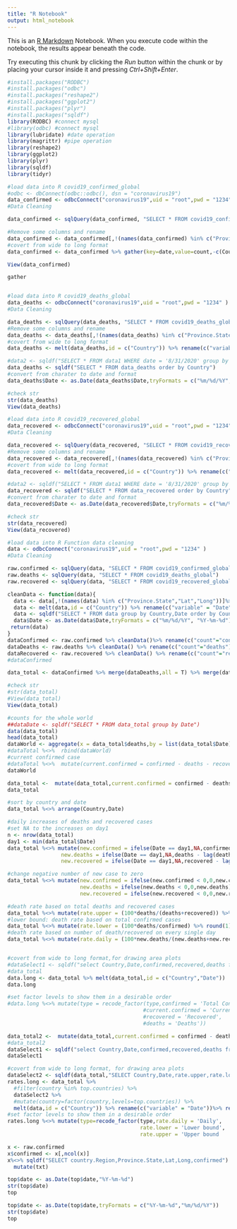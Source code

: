 ```yaml
---
title: "R Notebook"
output: html_notebook
---
```


This is an [R Markdown](http://rmarkdown.rstudio.com) Notebook. When you execute code within the notebook, the results appear beneath the code. 

Try executing this chunk by clicking the *Run* button within the chunk or by placing your cursor inside it and pressing *Ctrl+Shift+Enter*. 

```r
#install.packages("RODBC")
#install.packages("odbc")
#install.packages("reshape2")
#install.packages("ggplot2")
#install.packages("plyr")
#install.packages("sqldf")
library(RODBC) #connect mysql
#library(odbc) #connect mysql
library(lubridate) #date operation
library(magrittr) #pipe operation
library(reshape2)
library(ggplot2)
library(plyr)
library(sqldf)
library(tidyr)


```
```r
#load data into R covid19_confirmed_global
#odbc <- dbConnect(odbc::odbc(), dsn = "coronavirus19")
data_confirmed <- odbcConnect("coronavirus19",uid = "root",pwd = "1234" )
#Data Cleaning

data_confirmed <- sqlQuery(data_confirmed, "SELECT * FROM covid19_confirmed_global ")

#Remove some columns and rename
data_confirmed <- data_confirmed[,!(names(data_confirmed) %in% c("Province.State","Lat","Long"))]%>%rename(c("Country.Region" = "Country"))
#covert from wide to long format
data_confirmed <- data_confirmed %>% gather(key=date,value=count,-c(Country))

View(data_confirmed)

gather



```



```r
#load data into R covid19_deaths_global
data_deaths <- odbcConnect("coronavirus19",uid = "root",pwd = "1234" )
#Data Cleaning

data_deaths <- sqlQuery(data_deaths, "SELECT * FROM covid19_deaths_global ")
#Remove some columns and rename
data_deaths <- data_deaths[,!(names(data_deaths) %in% c("Province.State","Lat","Long"))]%>%rename(c("Country.Region" = "Country"))
#covert from wide to long format
data_deaths <- melt(data_deaths,id = c("Country")) %>% rename(c("variable" = "Date"))%>% rename(c("value"="deaths"))

#data2 <- sqldf("SELECT * FROM data1 WHERE date = '8/31/2020' group by Country order by confirmed desc ")
data_deaths <- sqldf("SELECT * FROM data_deaths order by Country")
#convert from charater to date and format
data_deaths$Date <- as.Date(data_deaths$Date,tryFormats = c("%m/%d/%Y", "%Y-%m-%d")) 

#check str
str(data_deaths)
View(data_deaths)
```



```r
#load data into R covid19_recovered_global
data_recovered <- odbcConnect("coronavirus19",uid = "root",pwd = "1234" )
#Data Cleaning

data_recovered <- sqlQuery(data_recovered, "SELECT * FROM covid19_recovered_global ")
#Remove some columns and rename
data_recovered <- data_recovered[,!(names(data_recovered) %in% c("Province.State","Lat","Long"))]%>%rename(c("Country.Region" = "Country"))
#covert from wide to long format
data_recovered <- melt(data_recovered,id = c("Country")) %>% rename(c("variable" = "Date"))%>% rename(c("value"="recovered"))

#data2 <- sqldf("SELECT * FROM data1 WHERE date = '8/31/2020' group by Country order by confirmed desc ")
data_recovered <- sqldf("SELECT * FROM data_recovered order by Country")
#convert from charater to date and format
data_recovered$Date <- as.Date(data_recovered$Date,tryFormats = c("%m/%d/%Y", "%Y-%m-%d")) 

#check str
str(data_recovered)
View(data_recovered)
```
```r
#load data into R Function data cleaning 
data <- odbcConnect("coronavirus19",uid = "root",pwd = "1234" )
#Data Cleaning

raw.confirmed <- sqlQuery(data, "SELECT * FROM covid19_confirmed_global")
raw.deaths <- sqlQuery(data, "SELECT * FROM covid19_deaths_global")
raw.recovered <- sqlQuery(data, "SELECT * FROM covid19_recovered_global")

cleanData <- function(data){
  data <- data[,!(names(data) %in% c("Province.State","Lat","Long"))]%>%rename(c("Country.Region"="Country"))
  data <- melt(data,id = c("Country")) %>% rename(c("variable" = "Date"))%>% rename(c("value"="count"))
  data <- sqldf("SELECT * FROM data group by Country,Date order by Country") %>% as.data.frame()
  data$Date <- as.Date(data$Date,tryFormats = c("%m/%d/%Y", "%Y-%m-%d")) 
 return(data)
}
dataConfirmed <- raw.confirmed %>% cleanData()%>% rename(c("count"="confirmed"))
dataDeaths <- raw.deaths %>% cleanData() %>% rename(c("count"="deaths"))
dataRecovered <- raw.recovered %>% cleanData() %>% rename(c("count"="recovered"))
#dataConfirmed

data_total <- dataConfirmed %>% merge(dataDeaths,all = T) %>% merge(dataRecovered,all = T)

#check str
#str(data_total)
#View(data_total)
View(data_total)
```


```r
#counts for the whole world
##dataDate <- sqldf("SELECT * FROM data_total group by Date")
data(data_total)
head(data_total)
dataWorld <- aggregate(x = data_total$deaths,by = list(data_total$Date),sum,na.rm = T)
#dataTotal %<>%  rbind(dataWorld)
#current confirmed case
#dataTotal %<>%  mutate(current.confirmed = confirmed - deaths - recovered)
dataWorld

```

```r
data_total <-  mutate(data_total,current.confirmed = confirmed - deaths - recovered)
data_total

```

```r
#sort by country and date
data_total %<>% arrange(Country,Date)

#daily increases of deaths and recovered cases
#set NA to the increases on day1
n <- nrow(data_total)
day1 <- min(data_total$Date)
data_total %<>% mutate(new.confirmed = ifelse(Date == day1,NA,confirmed - lag(confirmed,n=1)),
                 new.deaths = ifelse(Date == day1,NA,deaths - lag(deaths,n=1)),
                 new.recovered = ifelse(Date == day1,NA,recovered - lag(recovered,n=1)))

#change negative number of new case to zero
data_total %<>% mutate(new.confirmed = ifelse(new.confirmed < 0,0,new.confirmed),
                       new.deaths = ifelse(new.deaths < 0,0,new.deaths),
                       new.recovered = ifelse(new.recovered < 0,0,new.recovered))

#death rate based on total deaths and recovered cases
data_total %<>% mutate(rate.upper = (100*deaths/(deaths+recovered)) %>% round(1))
#lower bound: death rate based on total confirmed cases
data_total %<>% mutate(rate.lower = (100*deaths/confirmed) %>% round(1))
#death rate based on number of death/recovered on every single day
data_total %<>% mutate(rate.daily = (100*new.deaths/(new.deaths+new.recovered)) %>% round(1))


#covert from wide to long format,for drawing area plots
#dataSelect1 <- sqldf("select Country,Date,confirmed,recovered,deaths from data_total")
#data_total
data.long <- data_total %>% melt(data_total,id = c("Country","Date"))
data.long

#set factor levels to show them in a desirable order
#data.long %<>% mutate(type = recode_factor(type,confirmed = 'Total Confirmed',
                                           #current.confirmed = 'Current Confirmed',
                                           #recovered = 'Recovered',
                                           #deaths = 'Deaths'))
```
```r
data_total2 <-  mutate(data_total,current.confirmed = confirmed - deaths - recovered)
#data_total2
dataSelect1 <- sqldf("select Country,Date,confirmed,recovered,deaths from data_total2")
dataSelect1
```

```r

#covert from wide to long format, for drawing area plots
dataSelect2 <- sqldf(data_total,"SELECT Country,Date,rate.upper,rate.lower,rate.daily FROM data_total")
rates.long <- data_total %>%
  #filter(country %in% top.countries) %>%
  dataSelect2 %>%
  #mutate(country=factor(country,levels=top.countries)) %>%
  melt(data,id = c("Country")) %>% rename(c("variable" = "Date"))%>% rename(c("value"="count"))
#set factor levels to show them in a desirable order
rates.long %<>% mutate(type=recode_factor(type,rate.daily = 'Daily',
                                          rate.lower = 'Lower bound',
                                          rate.upper = 'Upper bound   '))
```

```r
x <- raw.confirmed
x$confirmed <- x[,ncol(x)]
x%<>% sqldf("SELECT country.Region,Province.State,Lat,Long,confirmed") %>%
  mutate(txt)
```
```r

top$date <- as.Date(top$date,"%Y-%m-%d")
str(top$date)
top
```
```r
top$date <- as.Date(top$date,tryFormats = c("%Y-%m-%d","%m/%d/%Y"))
str(top$date)
top

```

